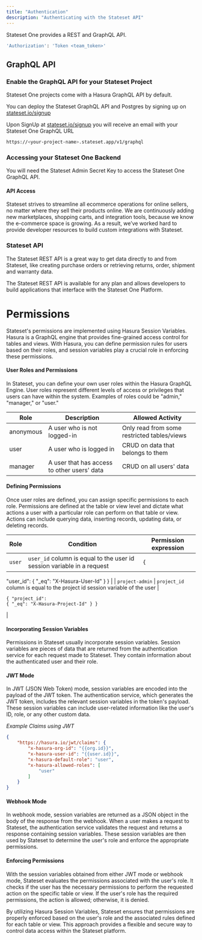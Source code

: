 ```yaml
---
title: "Authentication"
description: "Authenticating with the Stateset API"
---
```


Stateset One provides a REST and GraphQL API.

```bash
'Authorization': 'Token <team_token>'
```

## GraphQL API

### Enable the GraphQL API for your Stateset Project

Stateset One projects come with a Hasura GraphQL API by default.

You can deploy the Stateset GraphQL API and Postgres by signing up on [stateset.io/signup](https://stateset.io/signup)

Upon SignUp at [stateset.io/signup](https://stateset.io/signup) you will receive an email with your Stateset One GraphQL URL

```bash
https://<your-project-name>.stateset.app/v1/graphql
```

### Accessing your Stateset One Backend

You will need the Stateset Admin Secret Key to access the Stateset One GraphQL API.

#### API Access

Stateset strives to streamline all ecommerce operations for online sellers, no matter where they sell their products online. We are continuously adding new marketplaces, shopping carts, and integration tools, because we know the e-commerce space is growing. As a result, we’ve worked hard to provide developer resources to build custom integrations with Stateset.

### Stateset API

The Stateset REST API is a great way to get data directly to and from Stateset, like creating purchase orders or retrieving returns, order, shipment and warranty data.

The Stateset REST API is available for any plan and allows developers to build applications that interface with the Stateset One Platform.

# Permissions

Stateset's permissions are implemented using Hasura Session Variables. Hasura is a GraphQL engine that provides fine-grained access control for tables and views. With Hasura, you can define permission rules for users based on their roles, and session variables play a crucial role in enforcing these permissions.

#### User Roles and Permissions

In Stateset, you can define your own user roles within the Hasura GraphQL Engine. User roles represent different levels of access or privileges that users can have within the system. Examples of roles could be "admin," "manager," or "user."

| Role      | Description                                 | Allowed Activity                            |
| --------- | ------------------------------------------- | ------------------------------------------- |
| anonymous | A user who is not logged-in                 | Only read from some restricted tables/views |
| user      | A user who is logged in                     | CRUD on data that belongs to them           |
| manager   | A user that has access to other users' data | CRUD on all users' data                     |

#### Defining Permissions

Once user roles are defined, you can assign specific permissions to each role. Permissions are defined at the table or view level and dictate what actions a user with a particular role can perform on that table or view. Actions can include querying data, inserting records, updating data, or deleting records.

| Role            | Condition                                                                   | Permission expression                                                               |
| --------------- | --------------------------------------------------------------------------- | ----------------------------------------------------------------------------------- |
| `user`          | `user_id` column is equal to the user id session variable in a request      | <pre><code>{
  "user_id": {
    "_eq": "X-Hasura-User-Id"
  }
}
</code></pre>       |
| `project-admin` | `project_id` column is equal to the project id session variable of the user | <pre><code>{
  "project_id": {
    "_eq": "X-Hasura-Project-Id"
  }
}
</code></pre> |

#### Incorporating Session Variables

Permissions in Stateset usually incorporate session variables. Session variables are pieces of data that are returned from the authentication service for each request made to Stateset. They contain information about the authenticated user and their role.

#### JWT Mode

In JWT (JSON Web Token) mode, session variables are encoded into the payload of the JWT token. The authentication service, which generates the JWT token, includes the relevant session variables in the token's payload. These session variables can include user-related information like the user's ID, role, or any other custom data.

_Example Claims using JWT_

```json
{
	"https://hasura.io/jwt/claims": {
		"x-hasura-org-id": "{{org.id}}",
		"x-hasura-user-id": "{{user.id}}",
		"x-hasura-default-role": "user",
		"x-hasura-allowed-roles": [
			"user"
		]
	}
}
```

#### Webhook Mode

In webhook mode, session variables are returned as a JSON object in the body of the response from the webhook. When a user makes a request to Stateset, the authentication service validates the request and returns a response containing session variables. These session variables are then used by Stateset to determine the user's role and enforce the appropriate permissions.

#### Enforcing Permissions

With the session variables obtained from either JWT mode or webhook mode, Stateset evaluates the permissions associated with the user's role. It checks if the user has the necessary permissions to perform the requested action on the specific table or view. If the user's role has the required permissions, the action is allowed; otherwise, it is denied.

By utilizing Hasura Session Variables, Stateset ensures that permissions are properly enforced based on the user's role and the associated rules defined for each table or view. This approach provides a flexible and secure way to control data access within the Stateset platform.
